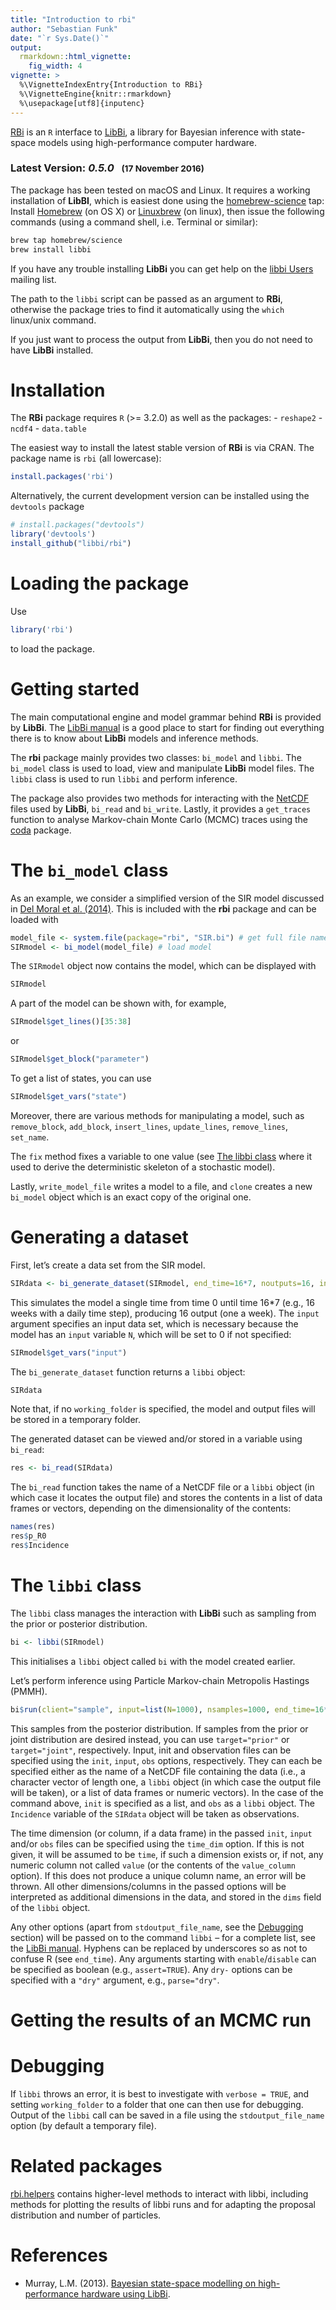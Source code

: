 ```yaml
---
title: "Introduction to rbi"
author: "Sebastian Funk"
date: "`r Sys.Date()`"
output:
  rmarkdown::html_vignette:
    fig_width: 4
vignette: >
  %\VignetteIndexEntry{Introduction to RBi}
  %\VignetteEngine{knitr::rmarkdown}
  %\usepackage[utf8]{inputenc}
---
```


[RBi](https://github.com/libbi/RBi) is an `R` interface to [LibBi](http://libbi.org), a library for Bayesian inference with state-space models using high-performance computer hardware.

### Latest Version: _0.5.0_  &nbsp; <small>(17 November 2016)</small>

The package has been tested on macOS and Linux. It requires a working installation of **LibBI**, which is easiest done using the [homebrew-science](http://brew.sh/homebrew-science/) tap: Install [Homebrew](http://brew.sh) (on OS X) or [Linuxbrew](http://linuxbrew.sh) (on linux), then issue the following commands (using a command shell, i.e. Terminal or similar):

```sh
brew tap homebrew/science
brew install libbi
```

If you have any trouble installing **LibBi** you can get help on the [libbi Users](https://groups.google.com/forum/#!forum/libbi-users) mailing list.

The path to the `libbi` script can be passed as an argument to **RBi**, otherwise the package tries to find it automatically using the `which` linux/unix command.

If you just want to process the output from **LibBi**, then you do not need to have **LibBi** installed.

# Installation

The **RBi** package requires `R` (>= 3.2.0) as well as the packages:
- `reshape2`
- `ncdf4`
- `data.table`

The easiest way to install the latest stable version of **RBi** is via CRAN. The package name is `rbi` (all lowercase):

```r
install.packages('rbi')
```

Alternatively, the current development version can be installed using the `devtools` package

```r
# install.packages("devtools")
library('devtools')
install_github("libbi/rbi")
```

# Loading the package

Use

```R
library('rbi')
```
to load the package.

# Getting started

The main computational engine and model grammar behind **RBi** is provided by **LibBi**. The [LibBi manual](http://libbi.org/docs/LibBi-Manual.pdf) is a good place to start for finding out everything there is to know about **LibBi** models and inference methods.

The **rbi** package mainly provides two classes: `bi_model` and `libbi`. The `bi_model` class is used to load, view and manipulate **LibBi** model files. The `libbi` class is used to run `libbi` and perform inference.

The package also provides two methods for interacting with the [NetCDF](http://www.unidata.ucar.edu/software/netcdf/) files used by **LibBi**, `bi_read` and `bi_write`. Lastly, it provides a `get_traces` function to analyse Markov-chain Monte Carlo (MCMC) traces using the [coda](https://cran.r-project.org/package=coda) package.

# The `bi_model` class

As an example, we consider a simplified version of the SIR model discussed in [Del Moral et al. (2014)](https://arxiv.org/abs/1405.4081). This is included with the **rbi** package and can be loaded with

```R
model_file <- system.file(package="rbi", "SIR.bi") # get full file name from package
SIRmodel <- bi_model(model_file) # load model
```

The `SIRmodel` object now contains the model, which can be displayed with

```R
SIRmodel
```

A part of the model can be shown with, for example,

```R
SIRmodel$get_lines()[35:38]
```

or

```R
SIRmodel$get_block("parameter")
```

To get a list of states, you can use

```R
SIRmodel$get_vars("state")
```

Moreover, there are various methods for manipulating a model, such as `remove_block`, `add_block`, `insert_lines`, `update_lines`, `remove_lines`, `set_name`.

The `fix` method fixes a variable to one value (see [The libbi class](#the-libbi-class) where it used to derive the deterministic skeleton of a stochastic model).

Lastly, `write_model_file` writes a model to a file, and `clone` creates a new `bi_model` object which is an exact copy of the original one.

# Generating a dataset

First, let's create a data set from the SIR model.

```R
SIRdata <- bi_generate_dataset(SIRmodel, end_time=16*7, noutputs=16, input = list(N=1000))
```

This simulates the model a single time from time 0 until time 16*7 (e.g., 16 weeks with a daily time step), producing 16 output (one a week). The `input` argument specifies an input data set, which is necessary because the model has an `input` variable `N`, which will be set to 0 if not specified:

```R
SIRmodel$get_vars("input")
```

The `bi_generate_dataset` function returns a `libbi` object:

```R
SIRdata
```

Note that, if no `working_folder` is specified, the model and output files will be stored in a temporary folder.

The generated dataset can be viewed and/or stored in a variable using `bi_read`:

```R
res <- bi_read(SIRdata)
```

The `bi_read` function takes the name of a NetCDF file or a `libbi` object (in which case it locates the output file) and stores the contents in a list of data frames or vectors, depending on the dimensionality of the contents:

```R
names(res)
res$p_R0
res$Incidence
```

# The `libbi` class

The `libbi` class manages the interaction with **LibBi** such as sampling from the prior or posterior distribution.

```R
bi <- libbi(SIRmodel)
```

This initialises a `libbi` object called `bi` with the model created earlier.

Let's perform inference using Particle Markov-chain Metropolis Hastings (PMMH).

```R
bi$run(client="sample", input=list(N=1000), nsamples=1000, end_time=16*7, noutputs=16, nparticles=256, obs=SIRdata, sample_obs=TRUE)
```

This samples from the posterior distribution. If samples from the prior or joint distribution are desired instead, you can use `target="prior"` or `target="joint"`, respectively. Input, init and observation files can be specified using the `init`, `input`, `obs` options, respectively. They can each be specified either as the name of a NetCDF file containing the data (i.e., a character vector of length one, a `libbi` object (in which case the output file will be taken), or a list of data frames or numeric vectors). In the case of the command above, `init` is specified as a list, and `obs` as a `libbi` object. The `Incidence` variable of the `SIRdata` object will be taken as observations. 

The time dimension (or column, if a data frame) in the passed `init`, `input` and/or `obs` files can be specified using the `time_dim` option. If this is not given, it will be assumed to be `time`, if such a dimension exists or, if not, any numeric column not called `value` (or the contents of the `value_column` option). If this does not produce a unique column name, an error will be thrown. All other dimensions/columns in the passed options will be interpreted as additional dimensions in the data, and stored in the `dims` field of the `libbi` object.

Any other options (apart from `stdoutput_file_name`, see the [Debugging](#debugging) section) will be passed on to the command `libbi` -- for a complete list, see the [LibBi manual](http://libbi.org/docs/LibBi-Manual.pdf). Hyphens can be replaced by underscores so as not to confuse R (see `end_time`). Any arguments starting with `enable`/`disable` can be specified as boolean (e.g., `assert=TRUE`). Any `dry-` options can be specified with a `"dry"` argument, e.g., `parse="dry"`.

# Getting the results of an MCMC run



# Debugging

If `libbi` throws an error, it is best to investigate with `verbose = TRUE`, and setting `working_folder` to a folder that one can then use for debugging. Output of the `libbi` call can be saved in a file using the `stdoutput_file_name` option (by default a temporary file).

# Related packages

[rbi.helpers](https://github.com/sbfnk/rbi.helpers) contains higher-level methods to interact with libbi, including methods for plotting the results of libbi runs and for adapting the proposal distribution and number of particles.

# References
 * Murray, L.M. (2013). [Bayesian state-space modelling on high-performance hardware using LibBi](https://arxiv.org/abs/1306.3277).
